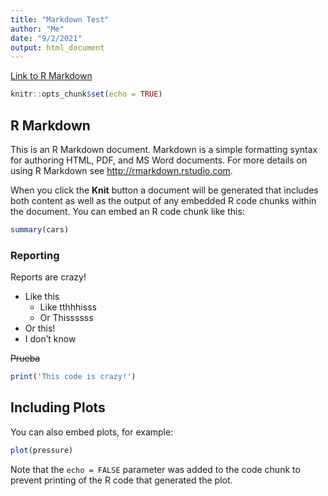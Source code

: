 ```yaml
---
title: "Markdown Test"
author: "Me"
date: "9/2/2021"
output: html_document
---
```


[Link to R Markdown](https://rstudio.com/wp-content/uploads/2016/03/rmarkdown-cheatsheet-2.0.pdf)

```r
knitr::opts_chunk$set(echo = TRUE)
```

## R Markdown

This is an R Markdown document. Markdown is a simple formatting syntax for authoring HTML, PDF, and MS Word documents. For more details on using R Markdown see <http://rmarkdown.rstudio.com>.

When you click the **Knit** button a document will be generated that includes both content as well as the output of any embedded R code chunks within the document. You can embed an R code chunk like this:

```r
summary(cars)
```

### Reporting
Reports are crazy!  

* Like this  
  + Like tthhhisss
  + Or Thissssss
* Or this!  
* I don't know

~~Prueba~~ 




```r
print('This code is crazy!')
```

## Including Plots

You can also embed plots, for example:

```r
plot(pressure)
```

Note that the `echo = FALSE` parameter was added to the code chunk to prevent printing of the R code that generated the plot.
